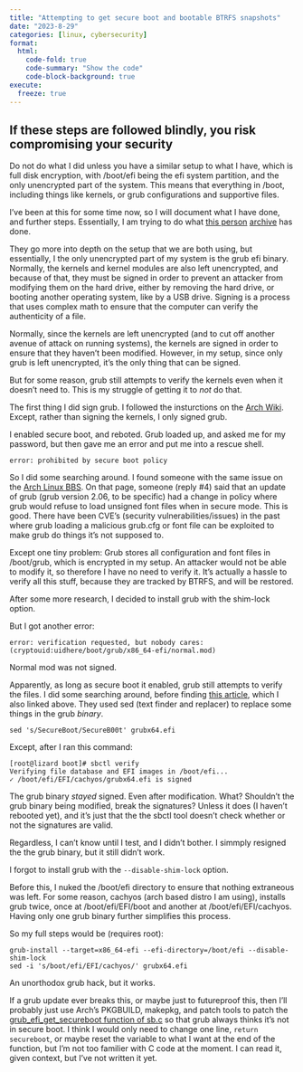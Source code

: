 ```yaml
---
title: "Attempting to get secure boot and bootable BTRFS snapshots"
date: "2023-8-29"
categories: [linux, cybersecurity]
format:
  html:
    code-fold: true
    code-summary: "Show the code"
    code-block-background: true
execute:
  freeze: true
---
```


::: {.callout-important collapse="false"}
## If these steps are followed blindly, you risk compromising your security
Do not do what I did unless you have a similar setup to what I have, which is full disk encryption, with /boot/efi being the efi system partition, and the only unencrypted part of the system. This means that everything in /boot, including things like kernels, or grub configurations and supportive files. 
:::

I've been at this for some time now, so I will document what I have done, and further steps. 
Essentially, I am trying to do what [this person](https://wejn.org/2021/09/fixing-grub-verification-requested-nobody-cares/) [archive](https://web.archive.org/web/20230609152526/https://wejn.org/2021/09/fixing-grub-verification-requested-nobody-cares/) has done. 

They go more into depth on the setup that we are both using, but essentially, I the only unencrypted part of my system is the grub efi binary. Normally, the kernels and kernel modules are also left unencrypted, and because of that, they must be signed in order to prevent an attacker from modifying them on the hard drive, either by removing the hard drive, or booting another operating system, like by a USB drive. Signing is a process that uses complex math to ensure that the computer can verify the authenticity of a file. 

Normally, since the kernels are left unencrypted (and to cut off another avenue of attack on running systems), the kernels are signed in order to ensure that they haven't been modified. However, in my setup, since only grub is left unencrypted, it's the only thing that can be signed.

But for some reason, grub still attempts to verify the kernels even when it doesn't need to. This is my struggle of getting it to *not* do that. 

The first thing I did sign grub. I followed the insturctions on the [Arch Wiki](https://wiki.archlinux.org/title/Unified_Extensible_Firmware_Interface/Secure_Boot#Assisted_process_with_sbctl). Except, rather than signing the kernels, I only signed grub. 

I enabled secure boot, and reboted. Grub loaded up, and asked me for my password, but then gave me an error and put me into a rescue shell. 

```
error: prohibited by secure boot policy
```

So I did some searching around. I found someone with the same issue on the [Arch Linux BBS](https://bbs.archlinux.org/viewtopic.php?id=282076). On that page, someone (reply #4) said that an update of grub (grub version 2.06, to be specific) had a change in policy where grub would refuse to load unsigned font files when in secure mode. This is good. There have been CVE's (security vulnerabilities/issues) in the past where grub loading a malicious grub.cfg or font file can be exploited to make grub do things it's not supposed to. 

Except one tiny problem: Grub stores all configuration and font files in /boot/grub, which is encrypted in my setup. An attacker would not be able to modify it, so therefore I have no need to verify it. It's actually a hassle to verify all this stuff, because they are tracked by BTRFS, and will be restored. 

After some more research, I decided to install grub with the shim-lock option.

But I got another error:

```
error: verification requested, but nobody cares: (cryptouid:uidhere/boot/grub/x86_64-efi/normal.mod)
```

Normal mod was not signed.

Apparently, as long as secure boot it enabled, grub still attempts to verify the files. I did some searching around, before finding [this article](https://wejn.org/2021/09/fixing-grub-verification-requested-nobody-cares/), which I also linked above. They used sed (text finder and replacer) to replace some things in the grub *binary*. 

```
sed 's/SecureBoot/SecureB00t' grubx64.efi
```

Except, after I ran this command:

```
[root@lizard boot]# sbctl verify
Verifying file database and EFI images in /boot/efi...
✓ /boot/efi/EFI/cachyos/grubx64.efi is signed
```

The grub binary *stayed* signed. Even after modification. What? Shouldn't the grub binary being modified, break the signatures? Unless it does (I haven't rebooted yet), and it's just that the the sbctl tool doesn't check whether or not the signatures are valid. 

Regardless, I can't know until I test, and I didn't bother. I simmply resigned the the grub binary, but it still didn't work.

I forgot to install grub with the `--disable-shim-lock` option.

Before this, I nuked the /boot/efi directory to ensure that nothing extraneous was left. For some reason, cachyos (arch based distro I am using), installs grub twice, once at /boot/efi/EFI/boot and another at /boot/efi/EFI/cachyos. Having only one grub binary further simplifies this process. 

So my full steps would be (requires root):

```
grub-install --target=x86_64-efi --efi-directory=/boot/efi --disable-shim-lock
sed -i 's/boot/efi/EFI/cachyos/' grubx64.efi
```

An unorthodox grub hack, but it works. 

If a grub update ever breaks this, or maybe just to futureproof this, then I'll probably just use Arch's PKGBUILD, makepkg, and patch tools to patch the   [grub_efi_get_secureboot function of sb.c](https://github.com/rhboot/grub2/blob/205b7b44bb2a7911f1e8c1ce22d66c111a4b429e/grub-core/kern/efi/sb.c#L42) so that grub always thinks it's not in secure boot. I think I would only need to change one line, `return secureboot`, or maybe reset the variable to what I want at the end of the function, but I'm not too familier with C code at the moment. I can read it, given context, but I've not written it yet.
